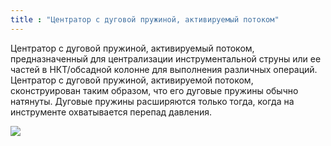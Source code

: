 ```yaml
---
title : "Центратор с дуговой пружиной, активируемый потоком"
---
```


Центратор с дуговой пружиной, активируемый потоком, предназначенный для централизации инструментальной струны или ее частей в НКТ/обсадной колонне для выполнения различных операций. Центратор с дуговой пружиной, активируемой потоком, сконструирован таким образом, что его дуговые пружины обычно натянуты. Дуговые пружины расширяются только тогда, когда на инструменте охватывается перепад давления.

<img src="./flow-activated-bow-spring-centralizer.png" />